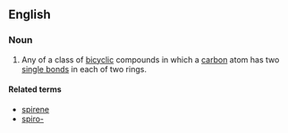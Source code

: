 ==English==

===Noun===
{{en-noun}}

#{{organic compound}} Any of a class of [[bicyclic]] compounds in which a [[carbon]] atom has two [[single bond]]s in each of two rings.

====Related terms====
*[[spirene]]
*[[spiro-]]